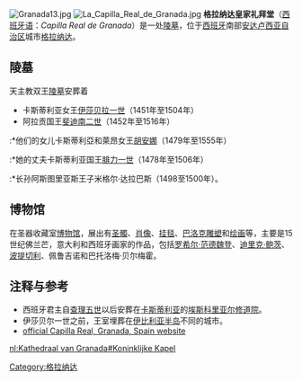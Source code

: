 [[File:Granada13.jpg|right]]
[[File:La_Capilla_Real_de_Granada.jpg|thumb]]
'''格拉纳达皇家礼拜堂'''（[[西班牙语|西班牙语]]：''Capilla Real de Granada''）是一处[[陵墓|陵墓]]，位于[[西班牙|西班牙]]南部[[安达卢西亚自治区|安达卢西亚自治区]]城市[[格拉纳达|格拉纳达]]。

==陵墓==
天主教双王[[陵墓|陵墓]]安葬着
*卡斯蒂利亚女王[[伊莎贝拉一世|伊莎贝拉一世]]（1451年至1504年）
*阿拉贡国王[[斐迪南二世_(阿拉贡)|斐迪南二世]]（1452年至1516年）
:*他们的女儿卡斯蒂利亞和萊昂女王[[胡安娜_(卡斯蒂利亚)|胡安娜]]（1479年至1555年）
:*她的丈夫卡斯蒂利亚国王[[腓力一世_(卡斯蒂利亚)|腓力一世]]（1478年至1506年）
:*长孙阿斯图里亚斯王子米格尔·达拉巴斯（1498至1500年）。

==博物馆==
在圣器收藏室[[博物馆|博物馆]]，展出有[[圣髑|圣髑]]、[[肖像|肖像]]、[[挂毯|挂毯]]、[[巴洛克|巴洛克]][[雕塑|雕塑]]和[[绘画|绘画]]等，主要是15世纪佛兰芒，意大利和西班牙画家的作品，包括[[罗希尔·范德魏登|罗希尔·范德魏登]]、[[迪里克·鲍茨|迪里克·鲍茨]]、[[波提切利|波提切利]]、佩鲁吉诺和巴托洛梅·贝尔梅霍。

==注释与参考==
{{Reflist}}
*西班牙君主自[[查理五世|查理五世]]以后安葬在[[卡斯蒂利亚|卡斯蒂利亚]]的[[埃斯科里亚尔修道院|埃斯科里亚尔修道院]]。
*伊莎贝尔一世之前，王室埋葬在[[伊比利亚半岛|伊比利亚半岛]]不同的城市。
*[https://web.archive.org/web/20090427030308/http://capillarealgranada.com/index.en.html official Capilla Real, Granada, Spain website]

{{coord|37|10|33.55|N|3|35|56.53|W|type:landmark_region:ES_dim:60_source:dewiki|display=title}}

[[Category:格拉纳达|Category:格拉纳达]]

[[nl:Kathedraal_van_Granada#Koninklijke_Kapel|nl:Kathedraal van Granada#Koninklijke Kapel]]